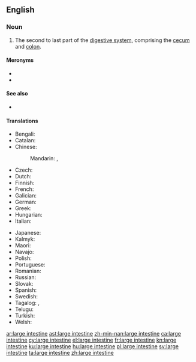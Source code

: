 {{also|large-intestine}}
==English==
{{wikipedia}}

===Noun===
{{en-noun}}

# {{lb|en|anatomy}} The second to last part of the [[digestive system]], comprising the [[cecum]] and [[colon]].

====Meronyms====
* {{l|en|caecum}}
* {{l|en|colon}}

====See also====
* {{l|en|small intestine}}

====Translations====
{{trans-top|bodily organ}}
* Bengali: {{t|bn|বৃহদান্ত্র|sc=Beng}}
* Catalan: {{t|ca|intestí gros|m}}
* Chinese:
*: Mandarin: {{t+|cmn|大腸|sc=Hani}}, {{t+|cmn|大肠|tr=dàcháng|sc=Hani}}
* Czech: {{t+|cs|tlusté střevo|n}}
* Dutch: {{t+|nl|dikke darm|m}}
* Finnish: {{t+|fi|paksusuoli}}
* French: {{t+|fr|gros intestin|m}}
* Galician: {{t+|gl|intestino groso|m}}
* German: {{t+|de|Dickdarm|m}}
* Greek: {{t+|el|παχύ έντερο|n}}
* Hungarian: {{t+|hu|vastagbél}}
* Italian: {{t+|it|intestino crasso|m}}
{{trans-mid}}
* Japanese: {{t+|ja|大腸|tr=[[だいちょう]], daichō}}
* Kalmyk: {{t|xal|һолһа}}
* Maori: {{t|mi|kōpiro nui}}
* Navajo: {{t|nv|achʼíídííl}}
* Polish: {{t+|pl|jelito grube|n}}
* Portuguese: {{t+|pt|intestino grosso|m}}
* Romanian: {{t|ro|intestin gros|n}}
* Russian: {{t+|ru|то́лстая кишка́|f}}
* Slovak: {{t|sk|hrubé črevo}}
* Spanish: {{t+|es|intestino grueso|m}}
* Swedish: {{t+|sv|tjocktarm|c}}
* Tagalog: {{t|tl|bitukang malaki}}, {{t|tl|isaw}}
* Telugu: {{t|te|పెద్ద పేగు}}
* Turkish: {{t|tr|kalın barsak}}
* Welsh: {{t|cy|coluddyn mawr|m}}
{{trans-bottom}}

[[ar:large intestine]]
[[ast:large intestine]]
[[zh-min-nan:large intestine]]
[[ca:large intestine]]
[[cy:large intestine]]
[[el:large intestine]]
[[fr:large intestine]]
[[kn:large intestine]]
[[ku:large intestine]]
[[hu:large intestine]]
[[pl:large intestine]]
[[sv:large intestine]]
[[ta:large intestine]]
[[zh:large intestine]]